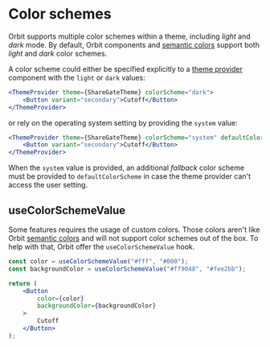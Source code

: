 
<Meta
    title="Features/Color Schemes"
    id="color-schemes"
/>

# Color schemes

Orbit supports multiple color schemes within a theme, including *light* and *dark* mode. By default, Orbit components and [semantic colors](?path=/story/colors--page#semantic-colors) support both *light* and *dark* color schemes.

A color scheme could either be specified explicitly to a [theme provider](?path=/story/theme-provider--default-story) component with the `light` or `dark` values:

```jsx
<ThemeProvider theme={ShareGateTheme} colorScheme="dark">
    <Button variant="secondary">Cutoff</Button>
</ThemeProvider>
```

or rely on the operating system setting by providing the `system` value:

```jsx
<ThemeProvider theme={ShareGateTheme} colorScheme="system" defaultColorScheme="light">
    <Button variant="secondary">Cutoff</Button>
</ThemeProvider>
```

When the `system` value is provided, an additional *fallback* color scheme must be provided to `defaultColorScheme` in case the theme provider can't access the user setting.

## useColorSchemeValue

Some features requires the usage of custom colors. Those colors aren't like Orbit [semantic colors](?path=/story/colors--page#semantic-colors) and will not support color schemes out of the box. To help with that, Orbit offer the `useColorSchemeValue` hook.

```jsx
const color = useColorSchemeValue("#fff", "#000");
const backgroundColor = useColorSchemeValue("#ff9048", "#fee2bb");

return (
    <Button
        color={color}
        backgroundColor={backgroundColor}
    >
        Cutoff
    </Button>
);
```
